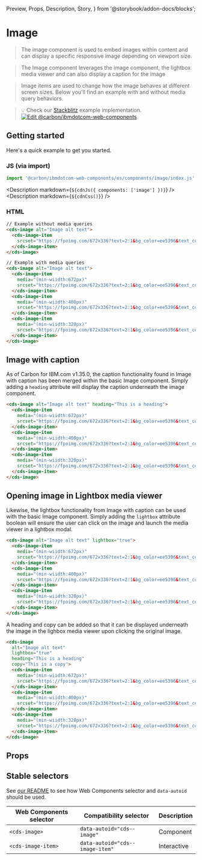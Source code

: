   Preview,
  Props,
  Description,
  Story,
} from '@storybook/addon-docs/blocks';

# Image

> The image component is used to embed images within content and can display a
> specific responsive image depending on viewport size.

> The Image component leverages the image component, the lightbox media viewer
> and can also display a caption for the image

> Image items are used to change how the image behaves at different screen
> sizes. Below you'll find an example with and without media query behaviors.

> 💡 Check our
> [Stackblitz](https://stackblitz.com/github/carbon-design-system/carbon-for-ibm-dotcom/tree/main/packages/web-components/examples/stackblitz/components/image)
> example implementation.
> [![Edit @carbon/ibmdotcom-web-components](https://developer.stackblitz.com/img/open_in_stackblitz.svg)](https://stackblitz.com/github/carbon-design-system/carbon-for-ibm-dotcom/tree/main/packages/web-components/examples/codesandbox/components/image)

## Getting started

Here's a quick example to get you started.

### JS (via import)

```javascript
import '@carbon/ibmdotcom-web-components/es/components/image/index.js';
```

<Description markdown={`${cdnJs({ components: ['image'] })}`} />
<Description markdown={`${cdnCss()}`} />

### HTML

```html
// Example without media queries
<cds-image alt="Image alt text">
  <cds-image-item
    srcset="https://fpoimg.com/672x336?text=2:1&bg_color=ee5396&text_color=161616">
  </cds-image-item>
</cds-image>

// Example with media queries
<cds-image alt="Image alt text">
  <cds-image-item
    media="(min-wiidth:672px)"
    srcset="https://fpoimg.com/672x336?text=2:1&bg_color=ee5396&text_color=161616">
  </cds-image-item>
  <cds-image-item
    media="(min-wiidth:400px)"
    srcset="https://fpoimg.com/672x336?text=2:1&bg_color=ee5396&text_color=161616">
  </cds-image-item>
  <cds-image-item
    media="(min-wiidth:320px)"
    srcset="https://fpoimg.com/672x336?text=2:1&bg_color=ee5396&text_color=161616">
  </cds-image-item>
</cds-image>
```

## Image with caption

As of Carbon for IBM.com v1.35.0, the caption functionality found in Image with
caption has been merged within the basic Image component. Simply adding a
`heading` attribute will display the caption underneath the image component.

```html
<cds-image alt="Image alt text" heading="This is a heading">
  <cds-image-item
    media="(min-wiidth:672px)"
    srcset="https://fpoimg.com/672x336?text=2:1&bg_color=ee5396&text_color=161616">
  </cds-image-item>
  <cds-image-item
    media="(min-wiidth:400px)"
    srcset="https://fpoimg.com/672x336?text=2:1&bg_color=ee5396&text_color=161616">
  </cds-image-item>
  <cds-image-item
    media="(min-wiidth:320px)"
    srcset="https://fpoimg.com/672x336?text=2:1&bg_color=ee5396&text_color=161616">
  </cds-image-item>
</cds-image>
```

## Opening image in Lightbox media viewer

Likewise, the lightbox functionality from Image with caption can be used with
the basic Image component. Simply adding the `lightbox` attribute boolean will
ensure the user can click on the image and launch the media viewer in a lightbox
modal.

```html
<cds-image alt="Image alt text" lightbox="true">
  <cds-image-item
    media="(min-wiidth:672px)"
    srcset="https://fpoimg.com/672x336?text=2:1&bg_color=ee5396&text_color=161616">
  </cds-image-item>
  <cds-image-item
    media="(min-wiidth:400px)"
    srcset="https://fpoimg.com/672x336?text=2:1&bg_color=ee5396&text_color=161616">
  </cds-image-item>
  <cds-image-item
    media="(min-wiidth:320px)"
    srcset="https://fpoimg.com/672x336?text=2:1&bg_color=ee5396&text_color=161616">
  </cds-image-item>
</cds-image>
```

A heading and copy can be added so that it can be displayed underneath the image
in the lighbox media viewer upon clicking the original image.

```html
<cds-image
  alt="Image alt text"
  lightbox="true"
  heading="This is a heading"
  copy="This is a copy">
  <cds-image-item
    media="(min-wiidth:672px)"
    srcset="https://fpoimg.com/672x336?text=2:1&bg_color=ee5396&text_color=161616">
  </cds-image-item>
  <cds-image-item
    media="(min-wiidth:400px)"
    srcset="https://fpoimg.com/672x336?text=2:1&bg_color=ee5396&text_color=161616">
  </cds-image-item>
  <cds-image-item
    media="(min-wiidth:320px)"
    srcset="https://fpoimg.com/672x336?text=2:1&bg_color=ee5396&text_color=161616">
  </cds-image-item>
</cds-image>
```

## Props

<Props of="cds-image" />

## Stable selectors

See
[our README](https://github.com/carbon-design-system/carbon-for-ibm-dotcom/tree/main/packages/web-components#stable-selectors-for-analytics-and-integratione2e-testing-in-web-components)
to see how Web Components selector and `data-autoid` should be used.

| Web Components selector | Compatibility selector          | Description |
| ----------------------- | ------------------------------- | ----------- |
| `<cds-image>`           | `data-autoid="cds--image"`      | Component   |
| `<cds-image-item>`      | `data-autoid="cds--image-item"` | Interactive |

<Description markdown={contributing} />
